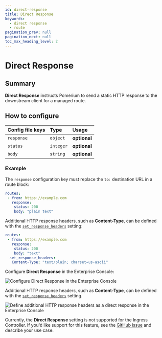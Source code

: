 ```yaml
---
id: direct-response
title: Direct Response
keywords:
  - direct response
  - route
pagination_prev: null
pagination_next: null
toc_max_heading_level: 2
---
```



# Direct Response

## Summary

**Direct Response** instructs Pomerium to send a static HTTP response to the downstream client for a managed route.

## How to configure

<Tabs>
<TabItem value="Core" label="Core">

| **Config file keys** | **Type** | **Usage**    |
| :------------------- | :------- | :----------- |
| `response`          | `object`   | **optional** |
| `status` | `integer` | **optional** |
| `body` | `string` | **optional** |

### Example

The `response` configuration key must replace the `to:` destination URL in a route block:

```yaml
routes:
 - from: https://example.com
   response:
    status: 200
    body: "plain text"
```

Additional HTTP response headers, such as **Content-Type**, can be defined with the [`set_response_headers`](/docs/reference/routes/headers#set-response-headers) setting:

```yaml
routes:
 - from: https://example.com
   response:
    status: 200
    body: "text"
  set_response_headers:
   Content-Type: "text/plain; charset=us-ascii"
```

</TabItem>
<TabItem value="Enterprise" label="Enterprise">

Configure **Direct Response** in the Enterprise Console:

![Configure Direct Response in the Enterprise Console](../img/routes/direct-response/enterprise-direct-response.png)

Additional HTTP response headers, such as **Content-Type**, can be defined with the [`set_response_headers`](/docs/reference/routes/headers#set-response-headers) setting.

![Define additional HTTP response headers as a direct response in the Enterprise Console](../img/routes/direct-response/enterprise-direct-response-content-type.png)

</TabItem>
<TabItem value="Kubernetes" label="Kubernetes">

Currently, the **Direct Response** setting is not supported for the Ingress Controller. If you'd like support for this feature, see the [GitHub issue](https://github.com/pomerium/ingress-controller/issues/897) and describe your use case.

</TabItem>
</Tabs>
